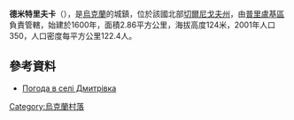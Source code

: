 {{coord|50|41|27|N|32|4|21|E|scale:100000|display=title}}

'''德米特里夫卡'''（{{lang-uk|Дмитрівка}}），是[[烏克蘭|烏克蘭]]的城鎮，位於該國北部[[切爾尼戈夫州|切爾尼戈夫州]]，由[[普里盧基區|普里盧基區]]負責管轄，始建於1600年，面積2.86平方公里，海拔高度124米，2001年人口350，人口密度每平方公里122.4人。

==參考資料==
* [http://weather.in.ua/ua/chernigovskaja/7805 Погода в селі Дмитрівка] {{Wayback|url=http://weather.in.ua/ua/chernigovskaja/7805 |date=20160416083340 }}

{{Ukraine-geo-stub}}
[[Category:烏克蘭村落|Category:烏克蘭村落]]